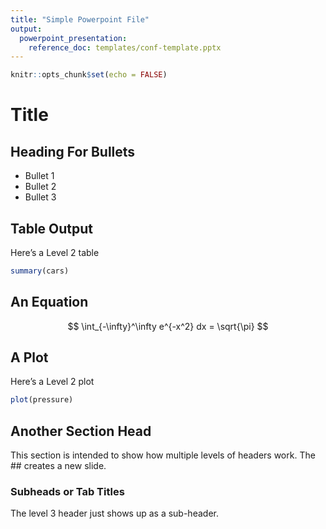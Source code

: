 ```yaml
---
title: "Simple Powerpoint File"
output: 
  powerpoint_presentation:
    reference_doc: templates/conf-template.pptx
---
```


```r
knitr::opts_chunk$set(echo = FALSE)
```

# Title

## Heading For Bullets

- Bullet 1
- Bullet 2
- Bullet 3

## Table Output

Here's a Level 2 table

```r
summary(cars)
```

## An Equation

$$
\int_{-\infty}^\infty e^{-x^2} dx = \sqrt{\pi}
$$

## A Plot

Here's a Level 2 plot

```r
plot(pressure)
```

## Another Section Head

This section is intended to show how multiple levels of headers work. The ## creates a new slide.

### Subheads or Tab Titles

The level 3 header just shows up as a sub-header.
